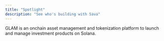 ```yaml
---
title: "Spotlight"
description: "See who's building with Sava"
---
```


<CardGroup cols={2}>
  <Card title="GLAM" href="https://www.glam.systems/" img="https://res.cloudinary.com/drlopdqvm/image/upload/v1738713889/sava-glam_uqlbzv.svg">
    GLAM is an onchain asset management and tokenization platform to launch and manage investment products on Solana.
  </Card>
</CardGroup>